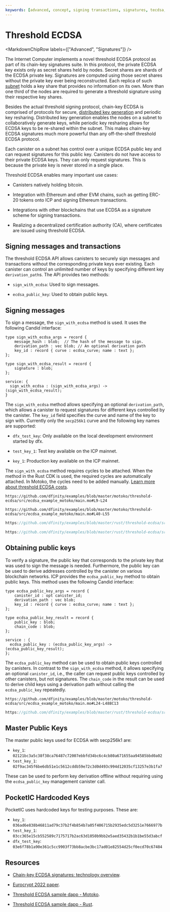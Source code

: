 ```yaml
---
keywords: [advanced, concept, signing transactions, signatures, tecdsa, chain-key signatures, threshold signature, threshold, ecdsa, threshold ecdsa, sign with ecdsa, signing transactions, signing messages]
---
```



# Threshold ECDSA

<MarkdownChipRow labels={["Advanced", "Signatures"]} />

The Internet Computer implements a novel threshold ECDSA protocol as part of its chain-key signatures suite. In this protocol, the private ECDSA key exists only as secret shares held by nodes. Secret shares are shards of the ECDSA private key. Signatures are computed using those secret shares without the private key ever being reconstructed. Each replica of such [subnet](https://learn.internetcomputer.org/hc/en-us/articles/34209955782420-Subnet-Creation) holds a key share that provides no information on its own. More than one third of the nodes are required to generate a threshold signature using their respective key shares.

Besides the actual threshold signing protocol, chain-key ECDSA is comprised of protocols for secure, [distributed key generation](https://learn.internetcomputer.org/hc/en-us/articles/34209540682644-Subnet-Keys-and-Subnet-Signatures) and periodic key resharing. Distributed key generation enables the nodes on a subnet to collaboratively generate keys, while periodic key resharing allows for ECDSA keys to be re-shared within the subnet. This makes chain-key ECDSA signatures much more powerful than any off-the-shelf threshold ECDSA protocol.

Each canister on a subnet has control over a unique ECDSA public key and can request signatures for this public key. Canisters do not have access to their private ECDSA keys. They can only request signatures. This is because the private key is never stored in a single place.

Threshold ECDSA enables many important use cases:

- Canisters natively holding bitcoin.

- Integration with Ethereum and other EVM chains, such as getting ERC-20 tokens onto ICP and signing Ethereum transactions.

- Integrations with other blockchains that use ECDSA as a signature scheme for signing transactions.

- Realizing a decentralized certification authority (CA), where certificates are issued using threshold ECDSA.

## Signing messages and transactions

The threshold ECDSA API allows canisters to securely sign messages and transactions without the corresponding private keys ever existing. Each canister can control an unlimited number of keys by specifying different key `derivation_path`s.
The API provides two methods:

- `sign_with_ecdsa`: Used to sign messages.

- `ecdsa_public_key`: Used to obtain public keys.

## Signing messages

To sign a message, the `sign_with_ecdsa` method is used. It uses the following Candid interface:

```candid
type sign_with_ecdsa_args = record {
    message_hash : blob;  // The hash of the message to sign.
    derivation_path : vec blob; // An optional derivation path
    key_id : record { curve : ecdsa_curve; name : text };
};

type sign_with_ecdsa_result = record {
    signature : blob;
};

service: {
  sign_with_ecdsa : (sign_with_ecdsa_args) -> (sign_with_ecdsa_result);
}
```

The `sign_with_ecdsa` method allows specifying an optional `derivation_path`, which allows a canister to request signatures for different keys controlled by the canister. The `key_id` field specifies the curve and name of the key to sign with.
Currently only the `secp256k1` curve and the following key names are supported:

- `dfx_test_key`: Only available on the local development environment started by dfx.

- `test_key_1`: Test key available on the ICP mainnet.

- `key_1`: Production key available on the ICP mainnet.

The `sign_with_ecdsa` method requires cycles to be attached. When the method in the Rust CDK is used, the required cycles are automatically attached. In Motoko, the cycles need to be added manually.
[Learn more about threshold ECDSA costs](/docs/references/t-sigs-how-it-works).

<AdornedTabs groupId="language">
<TabItem value="motoko" label="Motoko" default>

```motoko no-repl reference
https://github.com/dfinity/examples/blob/master/motoko/threshold-ecdsa/src/ecdsa_example_motoko/main.mo#L9-L24
```

```motoko no-repl reference
https://github.com/dfinity/examples/blob/master/motoko/threshold-ecdsa/src/ecdsa_example_motoko/main.mo#L40-L55
```

</TabItem>

<TabItem value="rust" label="Rust" default>

```rust reference
https://github.com/dfinity/examples/blob/master/rust/threshold-ecdsa/src/ecdsa_example_rust/src/lib.rs#L2

```

```rust reference
https://github.com/dfinity/examples/blob/master/rust/threshold-ecdsa/src/ecdsa_example_rust/src/lib.rs#L43-L58
```

</TabItem>
</AdornedTabs>

## Obtaining public keys

To verify a signature, the public key that corresponds to the private key that was used to sign the message is needed. Furthermore, the public key can be used to derive addresses controlled by the canister on various blockchain networks.
ICP provides the `ecdsa_public_key` method to obtain public keys. This method uses the following Candid interface:

```candid
type ecdsa_public_key_args = record {
    canister_id : opt canister_id;
    derivation_path : vec blob;
    key_id : record { curve : ecdsa_curve; name : text };
};

type ecdsa_public_key_result = record {
    public_key : blob;
    chain_code : blob;
};

service : {
  ecdsa_public_key : (ecdsa_public_key_args) -> (ecdsa_public_key_result);
};
```

The `ecdsa_public_key` method can be used to obtain public keys controlled by canisters. In contrast to the `sign_with_ecdsa` method, it allows specifying an optional `canister_id`, i.e., the caller can request public keys controlled by other canisters, but not signatures.
The `chain_code` in the result can be used to derive child keys using a derivation path without calling the `ecdsa_public_key` repeatedly.

<AdornedTabs groupId="language">
<TabItem value="motoko" label="Motoko" default>

```motoko no-repl reference
https://github.com/dfinity/examples/blob/master/motoko/threshold-ecdsa/src/ecdsa_example_motoko/main.mo#L24-L488C13
```

</TabItem>

<TabItem value="rust" label="Rust" default>

```rust reference
https://github.com/dfinity/examples/blob/master/rust/threshold-ecdsa/src/ecdsa_example_rust/src/lib.rs#L26-L41
```

</TabItem>
</AdornedTabs>

## Master Public Keys

The master public keys used for ECDSA with secp256k1 are:

- `key_1`: `02121bc3a5c38f38ca76487c72007ebbfd34bc6c4cb80a671655aa94585bbd0a02`
- `test_key_1`: `02f9ac345f6be6db51e1c5612cddb59e72c3d0d493c994d12035cf13257e3b1fa7`

These can be used to perform key derivation offline without requiring
using the `ecdsa_public_key` management canister call.

## PocketIC Hardcoded Keys

PocketIC uses hardcoded keys for testing purposes. These are:

- `key_1`: `036ad6e838b46811ad79c37b2f4b854b7a05f406715b2935edc5d3251e7666977b`
- `test_key_1`: `03cc365e15cb552589c7175717b2ac63d1050b9bb2e5aed35432b1b1be55d3abcf`
- `dfx_test_key`: `03e6f78b1a90e361c5cc9903f73bb8acbe3bc17ad01e82554d25cf0ecd70c67484`

## Resources

- [Chain-key ECDSA signatures: technology overview](/docs/references/t-sigs-how-it-works/).

- [Eurocrypt 2022 paper](https://eprint.iacr.org/2021/1330).

- [Threshold ECDSA sample dapp - Motoko](https://github.com/dfinity/examples/blob/master/motoko/threshold-ecdsa/).

- [Threshold ECDSA sample dapp - Rust](https://github.com/dfinity/examples/tree/master/rust/threshold-ecdsa).